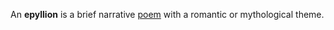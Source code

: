 An '''epyllion''' is a brief narrative [[poem]] with a romantic or mythological theme.

{{msg:stub}}